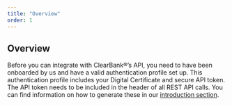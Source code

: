 ```yaml
---
title: "Overview"
order: 1
---
```


## Overview

Before you can integrate with ClearBank®’s API, you need to have been onboarded by us and have a valid authentication profile set up.
This authentication profile includes your Digital Certificate and secure API token. The API token needs to be included in the header of all REST API calls.
You can find information on how to generate these in our [introduction section](/docs/introduction).
